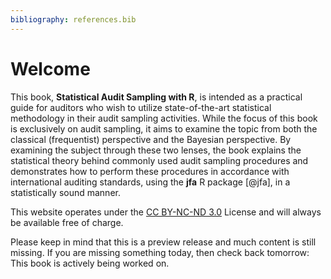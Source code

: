 ```yaml
---
bibliography: references.bib
---
```


# Welcome {-}

This book, **Statistical Audit Sampling with R**, is intended as a practical
guide for auditors who wish to utilize state-of-the-art statistical methodology
in their audit sampling activities. While the focus of this book is exclusively
on audit sampling, it aims to examine the topic from both the classical
(frequentist) perspective and the Bayesian perspective. By examining the subject
through these two lenses, the book explains the statistical theory behind
commonly used audit sampling procedures and demonstrates how to perform these
procedures in accordance with international auditing standards, using the
**jfa** R package [@jfa], in a statistically sound manner.

This website operates under the
[CC BY-NC-ND 3.0](http://creativecommons.org/licenses/by-nc-nd/3.0/us/)
License and will always be available free of charge.

Please keep in mind that this is a preview release and much content is still
missing. If you are missing something today, then check back tomorrow: This
book is actively being worked on.
